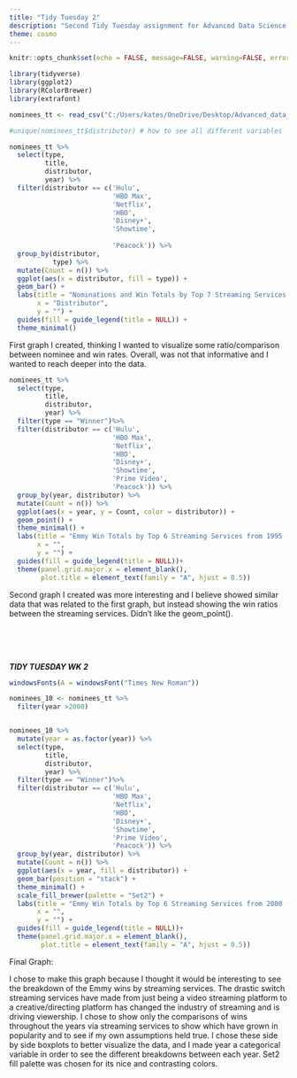 ```yaml
---
title: "Tidy Tuesday 2"
description: "Second Tidy Tuesday assignment for Advanced Data Science in R. Kate's process of creating data visulization."
theme: cosmo
---
```


```r
knitr::opts_chunk$set(echo = FALSE, message=FALSE, warning=FALSE, error = TRUE)

library(tidyverse) 
library(ggplot2)
library(RColorBrewer)
library(extrafont)
```

```r
nominees_tt <- read_csv("C:/Users/kates/OneDrive/Desktop/Advanced_data_science/TidyTuesday/nominees_tt.csv")
```
```r
#unique(nominees_tt$distributor) # how to see all different variables 

nominees_tt %>%
  select(type,
         title,
         distributor,
         year) %>%
  filter(distributor == c('Hulu', 
                          'HBO Max', 
                          'Netflix',
                          'HBO',
                          'Disney+',
                          'Showtime', 
                          
                          'Peacock')) %>%
  group_by(distributor, 
           type) %>%
  mutate(Count = n()) %>%
  ggplot(aes(x = distributor, fill = type)) + 
  geom_bar() + 
  labs(title = "Nominations and Win Totals by Top 7 Streaming Services from 1957 - 2021", 
       x = "Distributor", 
       y = "") + 
  guides(fill = guide_legend(title = NULL)) + 
  theme_minimal() 

```
First graph I created, thinking I wanted to visualize some ratio/comparison between nominee and win rates. Overall, was not that informative and I wanted to reach deeper into the data. 


```r
nominees_tt %>%
  select(type,
         title,
         distributor,
         year) %>%
  filter(type == "Winner")%>%
  filter(distributor == c('Hulu', 
                          'HBO Max', 
                          'Netflix',
                          'HBO',
                          'Disney+',
                          'Showtime',
                          'Prime Video',
                          'Peacock')) %>%
  group_by(year, distributor) %>%
  mutate(Count = n()) %>%
  ggplot(aes(x = year, y = Count, color = distributor)) + 
  geom_point() + 
  theme_minimal() + 
  labs(title = "Emmy Win Totals by Top 6 Streaming Services from 1995 - 2021", 
       x = "", 
       y = "") + 
  guides(fill = guide_legend(title = NULL))+ 
  theme(panel.grid.major.x = element_blank(), 
        plot.title = element_text(family = "A", hjust = 0.5))
```
Second graph I created was more interesting and I believe showed similar data that was related to the first graph, but instead showing the win ratios between the streaming services. Didn't like the geom_point().


\
\
\

***TIDY TUESDAY WK 2***

```r
windowsFonts(A = windowsFont("Times New Roman"))

nominees_10 <- nominees_tt %>%
  filter(year >2000)


nominees_10 %>%
  mutate(year = as.factor(year)) %>%
  select(type,
         title,
         distributor,
         year) %>%
  filter(type == "Winner")%>%
  filter(distributor == c('Hulu', 
                          'HBO Max', 
                          'Netflix',
                          'HBO',
                          'Disney+',
                          'Showtime',
                          'Prime Video',
                          'Peacock')) %>%
  group_by(year, distributor) %>%
  mutate(Count = n()) %>%
  ggplot(aes(x = year, fill = distributor)) + 
  geom_bar(position = "stack") + 
  theme_minimal() + 
  scale_fill_brewer(palette = "Set2") + 
  labs(title = "Emmy Win Totals by Top 6 Streaming Services from 2000 - 2021", 
       x = "", 
       y = "") + 
  guides(fill = guide_legend(title = NULL))+ 
  theme(panel.grid.major.x = element_blank(), 
        plot.title = element_text(family = "A", hjust = 0.5))
```
Final Graph: 

I chose to make this graph because I thought it would be interesting to see the breakdown of the Emmy wins by streaming services. The drastic switch streaming services have made from just being a video streaming platform to a creative/directing platform has changed the industry of streaming and is driving viewership. I chose to show only the comparisons of wins throughout the years via streaming services to show which have grown in popularity and to see if my own assumptions held true. I chose these side by side boxplots to better visualize the data, and I made year a categorical variable in order to see the different breakdowns between each year. Set2 fill palette was chosen for its nice and contrasting colors.
